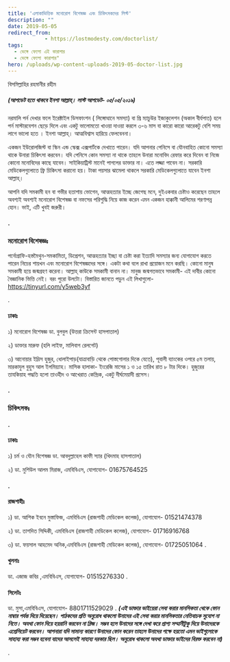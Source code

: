 ```yaml
---
title: 'এলাকাভিত্তিক মনোরোগ বিশেষজ্ঞ এবং চিকিৎসকদের লিস্ট'
description: ""
date: 2019-05-05
redirect_from: 
            - https://lostmodesty.com/doctorlist/
tags: 
  - ভেঙ্গে ফেলো এই কারাগার
  - ভেঙ্গে ফেলো কারাগার"
hero: /uploads/wp-content-uploads-2019-05-doctor-list.jpg
---
```

বিসমিল্লাহির রহমানীর রহীম

##### **(আপডেট হতে থাকবে ইনশা আল্লাহ্‌। লাস্ট আপডেট- ০৫/০৫/২০১৯)**

নরমালি পর্ন দেখার ফলে ইরেক্টাইল ডিসফাংশন ( লিঙ্গোত্থানে সমস্যা) বা প্রি ম্যাচুউর ইজাকুলেশন (অকাল বীর্যপাত) হলে পর্ন মাস্টারবেশন ছেড়ে দিলে এবং একটু ভালোমতো খাওয়া দাওয়া করলে ৩-৬ মাস বা কারো কারো আরেকটু বেশি সময় লাগে ভালো হতে । ইনশা আল্লাহ্‌। আত্মবিশ্বাস হারিয়ে ফেলবেননা।

একজন ইউরোলজিস্ট বা স্কিন এন্ড স্কেক্স এক্সপার্টকে দেখাতে পারেন। যদি আপনার পেনিসে বা যৌনবাহিত কোনো সমস্যা থাকে উনারা চিকিৎসা করবেন। যদি পেনিসে কোন সমস্যা না থাকে তাহলে উনারা মনোবিদ রেফার করে দিবেন বা নিজে কোনো মনোবিদের কাছে যাবেন। সাইকিয়াট্রিস্ট মানেই পাগলের ডাক্তার না। এতে লজ্জা পাবেন না। সরকারি মেডিকেলগুলোতে ফ্রি চিকিৎসা করানো হয়। টাকা পয়সার ঝামেলা থাকলে সরকারি মেডিকেলগুলোতে যাবেন ইনশা আল্লাহ্‌।

আপনি যদি সমকামী হন বা গভীর হতাশায় ভোগেন, আত্মহত্যার ইচ্ছে জেগেছ মনে, দুইএকবার চেষ্টাও করেছেন তাহলে অবশ্যই অবশ্যই মনোরোগ বিশেষজ্ঞ বা নফসের পরিশুদ্ধি নিয়ে কাজ করেন এমন একজন হাক্কানী আলিমের শরণাপন্ন হোন। ভাই, এটি খুবই জরুরী।

#### .

### **মনোরোগ বিশেষজ্ঞঃ**

পর্নোগ্রাফি-হস্তমৈথুন-সমকামিতা, ডিপ্রেশন, আত্মহত্যার ইচ্ছা বা চেষ্টা করা ইত্যাদি সমস্যার জন্য যোগাযোগ করতে পারেন নিচের শায়খন এবং মনোরোগ বিশেষজ্ঞদের সঙ্গে। একটা কথা বলে রাখা প্রয়োজন মনে করছি। কোনো মানুষ সমকামী হয়ে জন্মগ্রহণ করেনা। আল্লাহ্‌ কাউকে সমকামী বানান না। মানুজ জন্মগতভাবে সমকামী- এই দাবীর কোনো বৈজ্ঞানিক ভিত্তি নেই। বরং পুরো উলটো। বিস্তারিত জানতে পড়ুন এই লিখাগুলো- <https://tinyurl.com/y5web3yf>

.

#### ঢাকাঃ

১) মনোরোগ বিশেষজ্ঞ ডা. বুলবুল (উত্তরা ক্রিসেন্ট হাসপাতাল)

২) ডাক্তার মারুফ (হলি লাইফ, মালিবাগ রেলগেট)

৩) আনোয়ার ইদ্রিস হুজুর, ধোলাইপাড়(যাত্রাবাড়ি থেকে পোস্তগোলার দিকে যেতে), পূবালী ব্যাংকের ওপরে ৫ম তলায়, মারকাযুল বুহুস আল ইলমিয়্যাহ। মাসিক হালাকা- ইংরেজি মাসের ১ ও ১৫ তারিখ রাত ৮ টার দিকে। হুজুরের তাযকিয়াহ পদ্ধতি হলো তাওহীদ ও আখেরাত কেন্দ্রিক, একটু দীর্ঘমেয়াদী প্রসেস।

#### **.**

### **চিকিৎসকঃ**

#### .

#### ঢাকাঃ

১) চর্ম ও যৌন বিশেষজ্ঞ ডা. আবদুল্লাহেল কাফী স্যার (খিদমাহ হাসপাতাল)

২) ডা. মুশিউল আলম মিরাজ, এমবিবিএস, যোগাযোগ- 01675764525

#### .

#### রাজশাহীঃ

১) ডা. আশিক ইবনে মুস্তাফিজ, এমবিবিএস (রাজশাহী মেডিকেল কলেজ), যোগাযোগ- 01521474378

২) ডা. তাশদিত সিদ্দিকী, এমবিবিএস (রাজশাহী মেডিকেল কলেজ), যোগাযোগ- 01716916768

৩) ডা. ফয়সাল আহমেদ অনিক,এমবিবিএস (রাজশাহী মেডিকেল কলেজ), যোগাযোগ- 01725051064 .

#### **খুলনাঃ**

ডা. এজাজ কবির ,এমবিবিএস, যোগাযোগ- 01515276330 .

#### **সিলেটঃ**

ডা. মুসা,এমবিবিএস, যোগাযোগ- 8801711529029 . _**(এই ডাক্তার ভাইয়েরা সেবা করার মানসিকতা থেকে ফোন নাম্বার পর্যন্ত দিয়ে দিয়েছেন। পাঠকদের প্রতি অনুরোধ থাকলো উনাদের এই সেবা করার মানসিকতার নেতিবাচক সুযোগ না নিতে। অযথা ফোন দিয়ে হয়রানি করবেন না প্লিজ। সম্ভব হলে উনাদের সঙ্গে দেখা করে প্রাপ্য সম্মানীটুকু দিয়ে উনাদেরকে এপ্রেসিয়েট করবেন। আপনারা যদি সামান্য কারণে উনাদের ফোন করেন তাহলে উনাদের পক্ষে হয়তো এমন ভাইগুলোকে সাহায্য করা সম্ভব হবেনা যাদের আসলেই সাহায্য দরকার ছিল। অনুরোধ থাকলো অযথা ডাক্তার ভাইদের বিরক্ত করবেন না)**_

.
